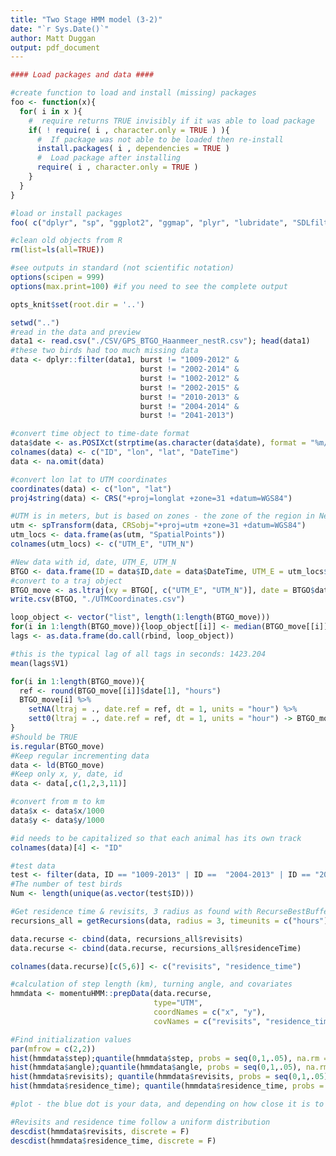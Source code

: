 ```yaml
---
title: "Two Stage HMM model (3-2)"
date: "`r Sys.Date()`"
author: Matt Duggan
output: pdf_document
---
```

  
```r
#### Load packages and data ####

#create function to load and install (missing) packages
foo <- function(x){
  for( i in x ){
    #  require returns TRUE invisibly if it was able to load package
    if( ! require( i , character.only = TRUE ) ){
      #  If package was not able to be loaded then re-install
      install.packages( i , dependencies = TRUE )
      #  Load package after installing
      require( i , character.only = TRUE )
    }
  }
}

#load or install packages
foo( c("dplyr", "sp", "ggplot2", "ggmap", "plyr", "lubridate", "SDLfilter", "moveHMM", "momentuHMM", "bsam", "parallel", "adehabitatLT", "recurse", "fitdistrplus", "logspline", "knitr", "fitdistrplus", "logspline"))

#clean old objects from R
rm(list=ls(all=TRUE))

#see outputs in standard (not scientific notation)
options(scipen = 999)
options(max.print=100) #if you need to see the complete output

opts_knit$set(root.dir = '..')
```

```r
setwd("..")
#read in the data and preview
data1 <- read.csv("./CSV/GPS_BTGO_Haanmeer_nestR.csv"); head(data1)
#these two birds had too much missing data
data <- dplyr::filter(data1, burst != "1009-2012" & 
                             burst != "2002-2014" &
                             burst != "1002-2012" & 
                             burst != "2002-2015" & 
                             burst != "2010-2013" & 
                             burst != "2004-2014" & 
                             burst != "2041-2013")

#convert time object to time-date format
data$date <- as.POSIXct(strptime(as.character(data$date), format = "%m/%d/%Y %H:%M:%S", tz="GMT"))
colnames(data) <- c("ID", "lon", "lat", "DateTime")
data <- na.omit(data)
```
  
```r
#convert lon lat to UTM coordinates 
coordinates(data) <- c("lon", "lat")
proj4string(data) <- CRS("+proj=longlat +zone=31 +datum=WGS84")

#UTM is in meters, but is based on zones - the zone of the region in Netherlands is 31N or 32N (western Netherlands)
utm <- spTransform(data, CRSobj="+proj=utm +zone=31 +datum=WGS84")
utm_locs <- data.frame(as(utm, "SpatialPoints"))
colnames(utm_locs) <- c("UTM_E", "UTM_N")

#New data with id, date, UTM_E, UTM_N
BTGO <- data.frame(ID = data$ID,date = data$DateTime, UTM_E = utm_locs$UTM_E, UTM_N = utm_locs$UTM_N); head(BTGO)
#convert to a traj object
BTGO_move <- as.ltraj(xy = BTGO[, c("UTM_E", "UTM_N")], date = BTGO$date, id = BTGO$ID)
write.csv(BTGO, "./UTMCoordinates.csv")
```

```r
loop_object <- vector("list", length(1:length(BTGO_move)))
for(i in 1:length(BTGO_move)){loop_object[[i]] <- median(BTGO_move[[i]]$dt, na.rm = TRUE)} 
lags <- as.data.frame(do.call(rbind, loop_object))

#this is the typical lag of all tags in seconds: 1423.204
mean(lags$V1)

for(i in 1:length(BTGO_move)){
  ref <- round(BTGO_move[[i]]$date[1], "hours")
  BTGO_move[i] %>% 
    setNA(ltraj = ., date.ref = ref, dt = 1, units = "hour") %>%
    sett0(ltraj = ., date.ref = ref, dt = 1, units = "hour") -> BTGO_move[i]
}
#Should be TRUE
is.regular(BTGO_move)
#Keep regular incrementing data
data <- ld(BTGO_move)
#Keep only x, y, date, id
data <- data[,c(1,2,3,11)]

#convert from m to km
data$x <- data$x/1000 
data$y <- data$y/1000

#id needs to be capitalized so that each animal has its own track
colnames(data)[4] <- "ID"
```

```r
#test data
test <- filter(data, ID == "1009-2013" | ID ==  "2004-2013" | ID == "2002-2013")
#The number of test birds
Num <- length(unique(as.vector(test$ID))) 
```
  
```r
#Get residence time & revisits, 3 radius as found with RecurseBestBufferv2.R
recursions_all = getRecursions(data, radius = 3, timeunits = c("hours"))

data.recurse <- cbind(data, recursions_all$revisits)
data.recurse <- cbind(data.recurse, recursions_all$residenceTime)

colnames(data.recurse)[c(5,6)] <- c("revisits", "residence_time")
```
  
```r
#calculation of step length (km), turning angle, and covariates
hmmdata <- momentuHMM::prepData(data.recurse, 
                                type="UTM", 
                                coordNames = c("x", "y"), 
                                covNames = c("revisits", "residence_time"))

#Find initialization values
par(mfrow = c(2,2))
hist(hmmdata$step);quantile(hmmdata$step, probs = seq(0,1,.05), na.rm = T)
hist(hmmdata$angle);quantile(hmmdata$angle, probs = seq(0,1,.05), na.rm = T) # TA near 0 correspond to persistent, directed movement
hist(hmmdata$revisits); quantile(hmmdata$revisits, probs = seq(0,1,.05))
hist(hmmdata$residence_time); quantile(hmmdata$residence_time, probs = seq(0,1,.05))
```
  
```r
#plot - the blue dot is your data, and depending on how close it is to markers (which can be shaded regions, points, or lines), you get an estimate of the proper distribution

#Revisits and residence time follow a uniform distribution
descdist(hmmdata$revisits, discrete = F)
descdist(hmmdata$residence_time, discrete = F)


```


